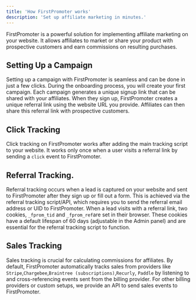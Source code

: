 ```yaml
---
title: 'How FirstPromoter works'
description: 'Set up affiliate marketing in minutes.'
---
```



FirstPromoter is a powerful solution for implementing affiliate marketing on your website. It allows affiliates to market or share your product with prospective customers and earn commissions on resulting purchases.


## Setting Up a Campaign
Setting up a campaign with FirstPromoter is seamless and can be done in just a few clicks. During the onboarding process, you will create your first campaign. Each campaign generates a unique signup link that can be shared with your affiliates. When they sign up, FirstPromoter creates a unique referral link using the website URL you provide. Affiliates can then share this referral link with prospective customers.

## Click Tracking
Click tracking on FirstPromoter works after adding the main tracking script to your website. It works only once when a user visits a referral link by sending a `click` event to FirstPromoter.

## Referral Tracking.
Referral tracking occurs when a lead is captured on your website and sent to FirstPromoter after they sign up or fill out a form. This is achieved via the referral tracking script/API, which requires you to send the referral email address or UID to FirstPromoter. 
When a lead visits with a referral link, two cookies, `_fprom_tid` and `_fprom_ref`are set in their browser. These cookies have a default lifespan of 60 days (adjustable in the Admin panel) and are essential for the referral tracking script to function.

## Sales Tracking

Sales tracking is crucial for calculating commissions for affiliates. By default, FirstPromoter automatically tracks sales from providers like `Stripe`,`Chargebee`,`Braintree (subscriptions)`,`Recurly`, `Paddle` by listening to and cross-referencing events sent from the billing provider.
For other billing providers or custom setups, we provide an API to send sales events to FirstPromoter.